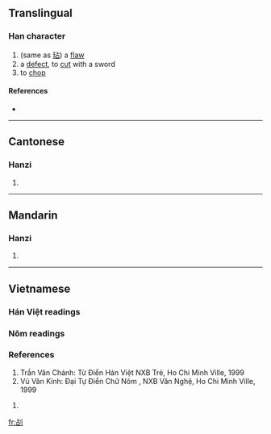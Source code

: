 ==Translingual==

===Han character===
{{Han char|rn=18|rad=刀|as=05|sn=7|four=|canj=卜口中弓 (YRLN)}}

# (same as [[玷]]) a [[flaw]]
# a [[defect]], to [[cut]] with a sword
# to [[chop]]

====References====
* {{Han ref|kx=0138.180|hdz=10328.100|uh=34E0|ud=13536}}

----

==Cantonese==

===Hanzi===
{{yue-hanzi|jyut=|y=dim3}}

# {{defn|Cantonese}}

----

==Mandarin==

===Hanzi===
{{cmn-hanzi|pin=[[diàn]] ([[dian4]])|wg=tien<sup>4</sup>}}

# {{defn|Mandarin}}

----

==Vietnamese==

===Hán Việt readings===
{{vi-hantu|[[điếm]], |[[điểm]]}}

===Nôm readings===
{{vi-hantu|[[chém]],[[chẻm]]}}
===References===
#Trần Văn Chánh: Từ Điển Hán Việt NXB Trẻ, Ho Chi Minh Ville, 1999
#Vũ Văn Kính: Đại Tự Điển Chữ Nôm , NXB Văn Nghệ, Ho Chi Minh Ville, 1999


# {{defn|Vietnamese}}

[[fr:㓠]]